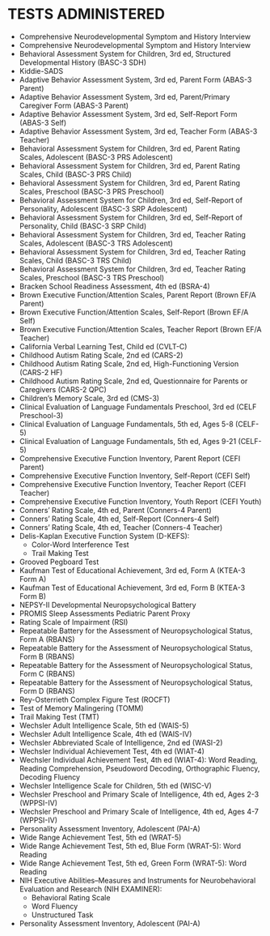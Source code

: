 # TESTS ADMINISTERED {#sec-tests}

- Comprehensive Neurodevelopmental Symptom and History Interview
- Comprehensive Neurodevelopmental Symptom and History Interview
- Behavioral Assessment System for Children, 3rd ed, Structured Developmental History (BASC-3 SDH)
- Kiddie-SADS
- Adaptive Behavior Assessment System, 3rd ed, Parent Form (ABAS-3 Parent)
- Adaptive Behavior Assessment System, 3rd ed, Parent/Primary Caregiver Form (ABAS-3 Parent)
- Adaptive Behavior Assessment System, 3rd ed, Self-Report Form (ABAS-3 Self)
- Adaptive Behavior Assessment System, 3rd ed, Teacher Form (ABAS-3 Teacher)
- Behavioral Assessment System for Children, 3rd ed, Parent Rating Scales, Adolescent (BASC-3 PRS Adolescent)
- Behavioral Assessment System for Children, 3rd ed, Parent Rating Scales, Child (BASC-3 PRS Child)
- Behavioral Assessment System for Children, 3rd ed, Parent Rating Scales, Preschool (BASC-3 PRS Preschool)
- Behavioral Assessment System for Children, 3rd ed, Self-Report of Personality, Adolescent (BASC-3 SRP Adolescent)
- Behavioral Assessment System for Children, 3rd ed, Self-Report of Personality, Child (BASC-3 SRP Child)
- Behavioral Assessment System for Children, 3rd ed, Teacher Rating Scales, Adolescent (BASC-3 TRS Adolescent)
- Behavioral Assessment System for Children, 3rd ed, Teacher Rating Scales, Child (BASC-3 TRS Child)
- Behavioral Assessment System for Children, 3rd ed, Teacher Rating Scales, Preschool (BASC-3 TRS Preschool)
- Bracken School Readiness Assessment, 4th ed (BSRA-4)
- Brown Executive Function/Attention Scales, Parent Report (Brown EF/A Parent)
- Brown Executive Function/Attention Scales, Self-Report (Brown EF/A Self)
- Brown Executive Function/Attention Scales, Teacher Report (Brown EF/A Teacher)
- California Verbal Learning Test, Child ed (CVLT-C)
- Childhood Autism Rating Scale, 2nd ed (CARS-2)
- Childhood Autism Rating Scale, 2nd ed, High-Functioning Version (CARS-2 HF)
- Childhood Autism Rating Scale, 2nd ed, Questionnaire for Parents or Caregivers (CARS-2 QPC)
- Children's Memory Scale, 3rd ed (CMS-3)
- Clinical Evaluation of Language Fundamentals Preschool, 3rd ed (CELF Preschool-3)
- Clinical Evaluation of Language Fundamentals, 5th ed, Ages 5-8 (CELF-5)
- Clinical Evaluation of Language Fundamentals, 5th ed, Ages 9-21 (CELF-5)
- Comprehensive Executive Function Inventory, Parent Report (CEFI Parent)
- Comprehensive Executive Function Inventory, Self-Report (CEFI Self)
- Comprehensive Executive Function Inventory, Teacher Report (CEFI Teacher)
- Comprehensive Executive Function Inventory, Youth Report (CEFI Youth)
- Conners' Rating Scale, 4th ed, Parent (Conners-4 Parent)
- Conners' Rating Scale, 4th ed, Self-Report (Conners-4 Self)
- Conners' Rating Scale, 4th ed, Teacher (Conners-4 Teacher)
- Delis-Kaplan Executive Function System (D-KEFS):
  - Color-Word Interference Test
  - Trail Making Test
- Grooved Pegboard Test
- Kaufman Test of Educational Achievement, 3rd ed, Form A (KTEA-3 Form A)
- Kaufman Test of Educational Achievement, 3rd ed, Form B (KTEA-3 Form B)
- NEPSY-II Developmental Neuropsychological Battery
- PROMIS Sleep Assessments Pediatric Parent Proxy
- Rating Scale of Impairment (RSI)
- Repeatable Battery for the Assessment of Neuropsychological Status, Form A (RBANS)
- Repeatable Battery for the Assessment of Neuropsychological Status, Form B (RBANS)
- Repeatable Battery for the Assessment of Neuropsychological Status, Form C (RBANS)
- Repeatable Battery for the Assessment of Neuropsychological Status, Form D (RBANS)
- Rey-Osterrieth Complex Figure Test (ROCFT)
- Test of Memory Malingering (TOMM)
- Trail Making Test (TMT)
- Wechsler Adult Intelligence Scale, 5th ed (WAIS-5)
- Wechsler Adult Intelligence Scale, 4th ed (WAIS-IV)
- Wechsler Abbreviated Scale of Intelligence, 2nd ed (WASI-2)
- Wechsler Individual Achievement Test, 4th ed (WIAT-4)
- Wechsler Individual Achievement Test, 4th ed (WIAT-4): Word Reading, Reading Comprehension, Pseudoword Decoding, Orthographic Fluency, Decoding Fluency
- Wechsler Intelligence Scale for Children, 5th ed (WISC-V)
- Wechsler Preschool and Primary Scale of Intelligence, 4th ed, Ages 2-3 (WPPSI-IV)
- Wechsler Preschool and Primary Scale of Intelligence, 4th ed, Ages 4-7 (WPPSI-IV)
- Personality Assessment Inventory, Adolescent (PAI-A)
- Wide Range Achievement Test, 5th ed (WRAT-5)
- Wide Range Achievement Test, 5th ed, Blue Form (WRAT-5): Word Reading
- Wide Range Achievement Test, 5th ed, Green Form (WRAT-5): Word Reading
- NIH Executive Abilities--Measures and Instruments for Neurobehavioral Evaluation and Research (NIH EXAMINER):
  - Behavioral Rating Scale
  - Word Fluency
  - Unstructured Task
- Personality Assessment Inventory, Adolescent (PAI-A)

